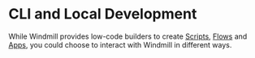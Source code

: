
# CLI and Local Development

While Windmill provides low-code builders to create [Scripts](../getting_started/0_scripts_quickstart/1_typescript_quickstart/index.mdx), [Flows](../getting_started/6_flows_quickstart/index.mdx) and [Apps](../getting_started/7_apps_quickstart/index.mdx), you could choose to interact with Windmill in different ways.

<div class="grid grid-cols-2 gap-6 mb-4">
  <DocCard
 	title="Command-Line Interface"
 	description="Interact with Windmill instances right from your terminal."
 	href="/docs/advanced/cli"
 />
<DocCard
 	title="Local Development"
 	description="Develop from various environments such as your terminal, VS Code, and JetBrains IDEs."
 	href="/docs/advanced/local_development"
 />
</div>